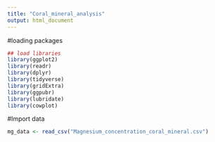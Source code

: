 ```yaml
---
title: "Coral_mineral_analysis"
output: html_document
---
```

#loading packages
```r
## load libraries
library(ggplot2)
library(readr)
library(dplyr)
library(tidyverse)
library(gridExtra)
library(ggpubr)
library(lubridate)
library(cowplot)

```
#Import data
```r
mg_data <- read_csv("Magnesium_concentration_coral_mineral.csv")

```


```r

```

```r

```

```r

```

